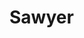 
# Sawyer
<ProjectDetails
  floatRight
  region="Reach"
  house="House Sawyner"
  type="Keep"
  status="Not Started"
  warp="warp not set"
  projectLead=""
  dateStarted="undefined"
  dateCompleted="undefined"
/>
